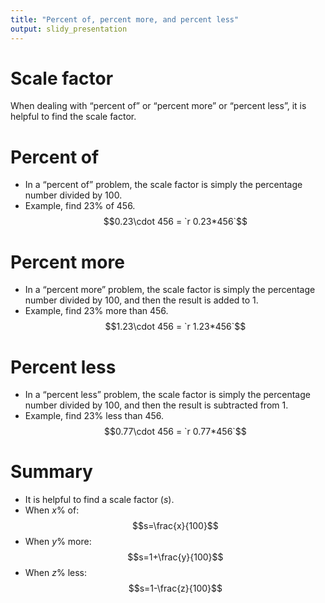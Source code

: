 ```yaml
---
title: "Percent of, percent more, and percent less"
output: slidy_presentation
---
```


# Scale factor

When dealing with "percent of" or "percent more" or "percent less", it is helpful to find the scale factor.

# Percent of

* In a "percent of" problem, the scale factor is simply the percentage number divided by 100.
* Example, find 23% of 456.
$$0.23\cdot 456 = `r 0.23*456`$$

# Percent more

* In a "percent more" problem, the scale factor is simply the percentage number divided by 100, and then the result is added to 1.
* Example, find 23% more than 456.
$$1.23\cdot 456 = `r 1.23*456`$$

# Percent less

* In a "percent less" problem, the scale factor is simply the percentage number divided by 100, and then the result is subtracted from 1.
* Example, find 23% less than 456.
$$0.77\cdot 456 = `r 0.77*456`$$

# Summary

* It is helpful to find a scale factor ($s$).
* When $x\%$ of:
$$s=\frac{x}{100}$$
* When $y\%$ more:
$$s=1+\frac{y}{100}$$
* When $z\%$ less:
$$s=1-\frac{z}{100}$$

